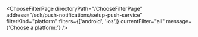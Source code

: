 

<ChooseFilterPage
  directoryPath="/ChooseFilterPage"
  address="/sdk/push-notifications/setup-push-service"
  filterKind="platform"
  filters={['android', 'ios']}
  currentFilter="all"
  message={'Choose a platform:'}
/>
